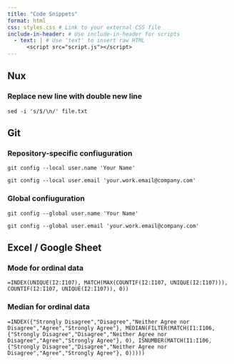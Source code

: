 ```yaml
---
title: "Code Snippets"
format: html
css: styles.css # Link to your external CSS file
include-in-header: # Use include-in-header for scripts
  - text: | # Use 'text' to insert raw HTML
      <script src="script.js"></script>
---
```


## Nux

### Replace new line with double new line

`sed -i 's/$/\n/' file.txt`

## Git

### Repository-specific confiuguration

`git config --local user.name 'Your Name'`

`git config --local user.email 'your.work.email@company.com'`

### Global confiuguration

`git config --global user.name 'Your Name'`

`git config --global user.email 'your.work.email@company.com'`

## Excel / Google Sheet

### Mode for ordinal data

```text
=INDEX(UNIQUE(I2:I107), MATCH(MAX(COUNTIF(I2:I107, UNIQUE(I2:I107))), COUNTIF(I2:I107, UNIQUE(I2:I107)), 0))
```

### Median for ordinal data
```text
=INDEX({"Strongly Disagree","Disagree","Neither Agree nor Disagree","Agree","Strongly Agree"}, MEDIAN(FILTER(MATCH(I1:I106, {"Strongly Disagree","Disagree","Neither Agree nor Disagree","Agree","Strongly Agree"}, 0), ISNUMBER(MATCH(I1:I106, {"Strongly Disagree","Disagree","Neither Agree nor Disagree","Agree","Strongly Agree"}, 0)))))
```
